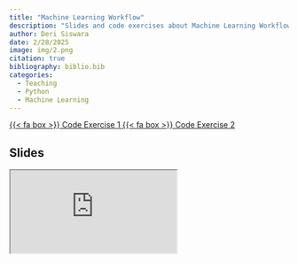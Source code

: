 ```yaml
---
title: "Machine Learning Workflow"
description: "Slides and code exercises about Machine Learning Workflow created with Quarto presentation"
author: Deri Siswara
date: 2/28/2025 
image: img/2.png
citation: true
bibliography: biblio.bib
categories:
  - Teaching
  - Python
  - Machine Learning
---
```


<span class="listing-btn-group">
<a href="https://derisiswara.quarto.pub/ml_wf_smpl/" class="btn" role="button">{{< fa box >}} Code Exercise 1 </a>
<a href="https://derisiswara.quarto.pub/code_exercise_ml_wf/" class="btn" role="button">{{< fa box >}} Code Exercise 2 </a>

## Slides

<iframe class="slides" src="https://derisiswara.quarto.pub/ml_w2/#/title-slide"></iframe>